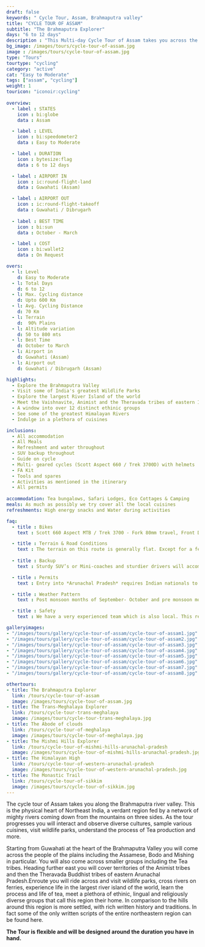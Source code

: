```yaml
---
draft: false
keywords: " Cycle Tour, Assam, Brahmaputra valley"
title: "CYCLE TOUR OF ASSAM" 
subtitle: "The Brahmaputra Explorer" 
days: "6 to 12 days" 
description : "This Multi-day Cycle Tour of Assam takes you across the Brahmaputra valley, the physical heart of Northeast India."
bg_image: /images/tours/cycle-tour-of-assam.jpg
image : /images/tours/cycle-tour-of-assam.jpg
type: "Tours" 
tourtype: "cycling"
category: "active"
cat: "Easy to Moderate"
tags: ["assam", "cycling"]
weight: 1
touricon: "iconoir:cycling"
 
overview:
  - label : STATES
    icon : bi:globe
    data : Assam

  - label : LEVEL
    icon : bi:speedometer2
    data : Easy to Moderate 

  - label : DURATION
    icon : bytesize:flag
    data : 6 to 12 days

  - label : AIRPORT IN
    icon : ic:round-flight-land
    data : Guwahati (Assam)

  - label : AIRPORT OUT
    icon : ic:round-flight-takeoff
    data : Guwahati / Dibrugarh
    
  - label : BEST TIME
    icon : bi:sun
    data : October - March

  - label : COST
    icon : bi:wallet2
    data : On Request

overs:
  - l: Level 
    d: Easy to Moderate
  - l: Total Days 
    d: 6 to 12
  - l: Max. Cycling distance 
    d: Upto 600 Km
  - l: Avg. Cycling Distance 
    d: 70 Km
  - l: Terrain 
    d:  90% Plains
  - l: Altitude variation 
    d: 50 to 800 mts
  - l: Best Time 
    d: October to March
  - l: Airport in 
    d: Guwahati (Assam)
  - l: Airport out 
    d: Guwahati / Dibrugarh (Assam)

highlights:
  - Explore the Brahmaputra Valley
  - Visit some of India's greatest Wildlife Parks
  - Explore the largest River Island of the world
  - Meet the Vaishnavite, Animist and the Theravada tribes of eastern India
  - A window into over 12 distinct ethinic groups
  - See some of the greatest Himalayan Rivers
  - Indulge in a plethora of cuisines

inclusions:
  - All accommodation
  - All Meals
  - Refreshment and water throughout
  - SUV backup throughout
  - Guide on cycle
  - Multi- geared cycles (Scott Aspect 660 / Trek 3700D) with helmets
  - FA Kit
  - Tools and spares
  - Activities as mentioned in the itinerary
  - All permits
 
accommodation: Tea bungalows, Safari Lodges, Eco Cottages & Camping
meals: As much as possibly we try cover all the local cuisines
refreshments: High energy snacks and Water during activities

faq:
  - title : Bikes
    text : Scott 660 Aspect MTB / Trek 3700 - Fork 80mm travel, Front Derailleur Shimano FD-TX50 / 34.9mm, Rear Derailleur Shimano Tourney RD-TX35 21 Speed (Upgraded), Shifters Shimano ST-EF 41 L / 7R EZ-ire plus (Upgraded), Brakeset Tektro SCM-02 mech. Disc 160F/160Rmm Rotor, Front Tyre 6 26×2.1 / 30TPI, Rear Tyre 6 26×2.1 / 30TPI, Weight 13.6 kg / 29.98 lbs

  - title : Terrain & Road Conditions
    text : The terrain on this route is generally flat. Except for a few odd days the roads are generally excellent. This is probably one of the easiest routes to cycle in the Northeastern region, with beautiful views, interesting tribes and excellent road conditions.
   
  - title : Backup
    text : Sturdy SUV’s or Mini-coaches and sturdier drivers will accompany you on every trip. These vehicles are along right from your airport pick up to your drop back to the airport.

  - title : Permits 
    text : Entry into *Arunachal Pradesh* requires Indian nationals to aquire a Inner Line Permit (ILP) whereas foreign nationals require Restricted Area Permits (RAP), both of which have a certain fees applicable.

  - title : Weather Pattern 
    text : Post monsoon months of September- October and pre monsoon months of March-April are very pleasant with blue skies and a fair days. Peak winters are from November to February with the mercury coming down below 15 C in the nights, where as the days are quite pleasant.

  - title : Safety 
    text : We have a very experienced team which is also local. This reflects in the overall safety of our tours. Rest assured your guides know where extra attention is required and when. All our routes are well known to us, we know where the nearest medical facilities are, we know whom to contact if in case of an emergency, we know all the alternate routes in case of road blockages. We have CASEVAC protocols in place to streamline the process in case of emergencies. You can rest easy knowing that in the outdoors in general and this region in particular you are in safe hands with us.

galleryimages:
- "/images/tours/gallery/cycle-tour-of-assam/cycle-tour-of-assam1.jpg"
- "/images/tours/gallery/cycle-tour-of-assam/cycle-tour-of-assam2.jpg"
- "/images/tours/gallery/cycle-tour-of-assam/cycle-tour-of-assam3.jpg"
- "/images/tours/gallery/cycle-tour-of-assam/cycle-tour-of-assam4.jpg"
- "/images/tours/gallery/cycle-tour-of-assam/cycle-tour-of-assam5.jpg"
- "/images/tours/gallery/cycle-tour-of-assam/cycle-tour-of-assam6.jpg"
- "/images/tours/gallery/cycle-tour-of-assam/cycle-tour-of-assam7.jpg"
- "/images/tours/gallery/cycle-tour-of-assam/cycle-tour-of-assam8.jpg"

othertours:
- title: The Brahmaputra Explorer 
  link: /tours/cycle-tour-of-assam
  image: /images/tours/cycle-tour-of-assam.jpg
- title: The Trans-Meghalaya Explorer
  link: /tours/cycle-tour-trans-meghalaya
  image: /images/tours/cycle-tour-trans-meghalaya.jpg
- title: The Abode of clouds 
  link: /tours/cycle-tour-of-meghalaya
  image: /images/tours/cycle-tour-of-meghalaya.jpg
- title: The Mishmi Hills Explorer 
  link: /tours/cycle-tour-of-mishmi-hills-arunachal-pradesh
  image: /images/tours/cycle-tour-of-mishmi-hills-arunachal-pradesh.jpg
- title: The Himalayan High
  link: /tours/cycle-tour-of-western-arunachal-pradesh
  image: /images/tours/cycle-tour-of-western-arunachal-pradesh.jpg 
- title: The Monastic Trail
  link: /tours/cycle-tour-of-sikkim
  image: /images/tours/cycle-tour-of-sikkim.jpg
--- 
```



The cycle tour of Assam takes you along the Brahmaputra river valley. This is the physical heart of Northeast India, a verdant region fed by a network of mighty rivers coming down from the mountains on three sides. As the tour progresses you will interact and observe diverse cultures, sample various cuisines, visit wildlife parks, understand the process of Tea production and more. 

Starting from Guwahati at the heart of the Brahmaputra Valley you will come across the people of the plains including the Assamese, Bodo and Mishing in particular. You will also come across smaller groups including the Tea tribes. Heading further east you will cover territories of the Animist tribes and then the Theravada Buddhist tribes of eastern Arunachal Pradesh.Enroute you will ride across and visit wildlife parks, cross rivers on ferries, experience life in the largest river island of the world, learn the process and life of tea, meet a plethora of ethinic, lingual and religiously diverse groups that call this region their home. In comparison to the hills around this region is more settled, with rich written history and traditions. In fact some of the only written scripts of the entire northeastern region can be found here. 

**The Tour is flexible and will be designed around the duration you have in hand.**
